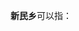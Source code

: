 '''新民乡'''可以指：
{{PRC admin/disambig|15/04/21/200/000|21/07/11/205/000|36/01/23/202/000|51/20/81/216/000|52/02/22/201/000|63/21/22/213/000|64/04/24/200/000}}
{{disambig|cat=三字中国乡名消歧义}}